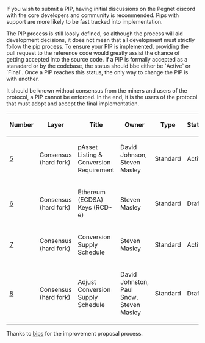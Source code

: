 If you wish to submit a PIP, having initial discussions on the Pegnet discord with the core developers and community is recommended. Pips with support are more likely to be fast tracked into implementation.

The PIP process is still loosly defined, so although the process will aid development decisions, it does not mean that all development must strictly follow the pip process. To ensure your PIP is implemented, providing the pull request to the reference code would greatly assist the chance of getting accepted into the source code. If a PIP is formally accepted as a stanadard or by the codebase, the status should bbe either be `Active` or `Final`. Once a PIP reaches this status, the only way to change the PIP is with another.

It should be known without consensus from the miners and users of the protocol, a PIP cannot be enforced. In the end, it is the users of the protocol that must adopt and accept the final implementation.



{| class="wikitable sortable" style="width: auto; text-align: center; font-size: smaller; table-layout: fixed;"
!Number
!Layer
!Title
!Owner
!Type
!Status

|- style="background-color: #cfffcf"
| [[pip-0005.mediawiki|5]]
| Consensus (hard fork)
| pAsset Listing & Conversion Requirement
| David Johnson, Steven Masley
| Standard
| Active
|-
| [[pip-0006.mediawiki|6]]
| Consensus (hard fork)
| Ethereum (ECDSA) Keys (RCD-e)
| Steven Masley
| Standard
| Draft
|- style="background-color: #cfffcf"
| [[pip-0007.mediawiki|7]]
| Consensus (hard fork)
| Conversion Supply Schedule
| Steven Masley
| Standard
| Active
|- style="background-color: #cfffcf"
| [[pip-0008.mediawiki|8]]
| Consensus (hard fork)
| Adjust Conversion Supply Schedule
| David Johnston, Paul Snow, Steven Masley
| Standard
| Draft

|}


Thanks to [https://github.com/bitcoin/bips bips] for the improvement proposal process.
